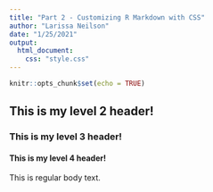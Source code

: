 ```yaml
---
title: "Part 2 - Customizing R Markdown with CSS"
author: "Larissa Neilson"
date: "1/25/2021"
output:
  html_document:
    css: "style.css"
---
```


```r
knitr::opts_chunk$set(echo = TRUE)
```

## This is my level 2 header!

### This is my level 3 header!

#### This is my level 4 header!

This is regular body text.
